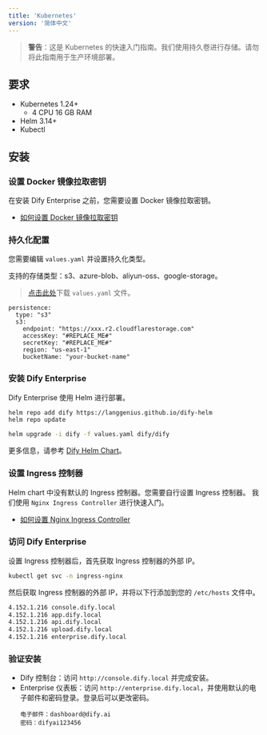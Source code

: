 ```yaml
---
title: 'Kubernetes'
version: '简体中文'
---
```


> **警告**：这是 Kubernetes 的快速入门指南。我们使用持久卷进行存储。请勿将此指南用于生产环境部署。

## 要求
- Kubernetes 1.24+
  - 4 CPU 16 GB RAM
- Helm 3.14+
- Kubectl

## 安装
### 设置 Docker 镜像拉取密钥
在安装 Dify Enterprise 之前，您需要设置 Docker 镜像拉取密钥。
- [如何设置 Docker 镜像拉取密钥](/deployment/advanced-configuration/docker/docker-image-pull-secret)

### 持久化配置

您需要编辑 `values.yaml` 并设置持久化类型。

支持的存储类型：s3、azure-blob、aliyun-oss、google-storage。

> <a href="/assets/values.yaml" download="values.yaml">点击此处</a>下载 `values.yaml` 文件。
```
persistence:
  type: "s3"
  s3:
    endpoint: "https://xxx.r2.cloudflarestorage.com"
    accessKey: "#REPLACE_ME#"
    secretKey: "#REPLACE_ME#"
    region: "us-east-1"
    bucketName: "your-bucket-name"
```

### 安装 Dify Enterprise
Dify Enterprise 使用 Helm 进行部署。

```bash
helm repo add dify https://langgenius.github.io/dify-helm
helm repo update

helm upgrade -i dify -f values.yaml dify/dify
```

更多信息，请参考 [Dify Helm Chart](/deployment/advanced-configuration/dify-helm-chart)。

### 设置 Ingress 控制器
Helm chart 中没有默认的 Ingress 控制器。您需要自行设置 Ingress 控制器。
我们使用 `Nginx Ingress Controller` 进行快速入门。
- [如何设置 Nginx Ingress Controller](/deployment/advanced-configuration/ingress-nginx-controller)

### 访问 Dify Enterprise
设置 Ingress 控制器后，首先获取 Ingress 控制器的外部 IP。
```bash
kubectl get svc -n ingress-nginx
```

然后获取 Ingress 控制器的外部 IP，并将以下行添加到您的 `/etc/hosts` 文件中。
```bash
4.152.1.216 console.dify.local
4.152.1.216 app.dify.local
4.152.1.216 api.dify.local
4.152.1.216 upload.dify.local
4.152.1.216 enterprise.dify.local
```

### 验证安装
- Dify 控制台：访问 `http://console.dify.local` 并完成安装。
- Enterprise 仪表板：访问 `http://enterprise.dify.local`，并使用默认的电子邮件和密码登录。登录后可以更改密码。
  ```
  电子邮件：dashboard@dify.ai
  密码：difyai123456
  ```
